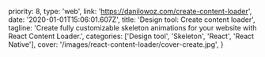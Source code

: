   priority: 8,
  type: 'web',
  link: 'https://danilowoz.com/create-content-loader',
  date: '2020-01-01T15:06:01.607Z',
  title: 'Design tool: Create content loader',
  tagline:
    'Create fully customizable skeleton animations for your website with React Content Loader.',
  categories: ['Design tool', 'Skeleton', 'React', 'React Native'],
  cover: '/images/react-content-loader/cover-create.jpg',
}
